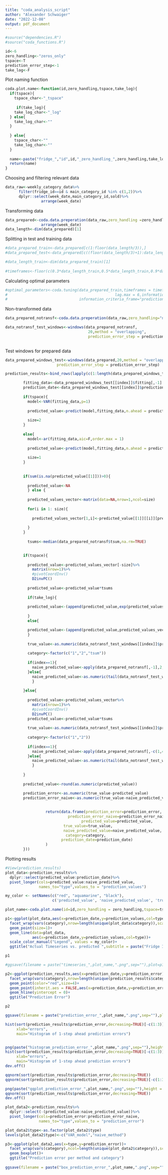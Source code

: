 ```yaml
---
title: "coda_analysis_script"
author: "Alexander Schwaiger"
date: "2022-12-08"
output: pdf_document
---
```

```r
#source("dependencies.R")
#source("coda_functions.R")
```


```r
id<-6
zero_handling<-"zeros_only"
tspace<-T
prediction_error_step<-1
take_log<-F


```

Plot naming function

```r
coda.plot.name<-function(id,zero_handling,tspace,take_log){
  if(tspace){
    tspace_char<-"_tspace"
    
     if(take_log){
    take_log_char<-"_log"
  } else{
    take_log_char<-""
  }
    
  } else{
    tspace_char<-""
    take_log_char<-""
  }
  
  name<-paste("fridge_","id",id,"_zero_handling_",zero_handling,take_log_char,tspace_char,sep="")
  return(name)
}
```


Choosing and filtering relevant data
```r
data_raw<-weekly_category_data%>%
      filter(fridge_id==id & main_category_id %in% c(1,2))%>%
      dplyr::select(week_date,main_category_id,sold)%>%
                arrange(week_date)
```

Transforming data
```r
data_prepared<-coda.data.preperation(data_raw,zero_handling =zero_handling,tspace = tspace,log=take_log)%>%
                arrange(week_date)
data_length<-dim(data_prepared)[1]
```

Splitting in test and training data
```r
#data_prepared_train<-data_prepared[c(1:floor(data_length/3)),]
#data_prepared_test<-data_prepared[c((floor(data_length/3)+1):data_length),]

#data_length_train<-dim(data_prepared_train)[1]
      
#timeframes<-floor(c(0.3*data_length_train,0.5*data_length_train,0.9*data_length_train))
```

Calculating optimal parameters
```r
#optimal_parameters<-coda.tuning(data_prepared_train,timeframes = timeframes,
#                                                lag.max = 6,information_criteria_lag  ="AIC",
#                                information_criteria_frame="prediction.error",prediction_error_step #= 1,multicore = FALSE)
```


Non-transformed data
```r
data_prepared_notransf<-coda.data.preperation(data_raw,zero_handling="none",tspace=tspace)

data_notransf_test_windows<-windows(data_prepared_notransf,
                                     20,method = "overlapping",
                                     prediction_error_step = prediction_error_step)
      
```

Test windows for prepared data
```r
data_prepared_windows_test<-windows(data_prepared,20,method = "overlapping",
                       prediction_error_step = prediction_error_step)
```

```r
prediction_results<-bind_rows(lapply(c(1:length(data_prepared_windows_test)),function(index){

        fitting_data<-data_prepared_windows_test[[index]]$fitting[,-1]
        prediction_date<-data_prepared_windows_test[[index]]$prediction_value[1,1]
        
        if(tspace){
          model<-VAR(fitting_data,p=1)
          
          predicted_value<-predict(model,fitting_data,n.ahead = prediction_error_step)
          
          size=2
        }
        
        else{
          model<-ar(fitting_data,aic=F,order.max = 1)
          
          predicted_value<-predict(model,fitting_data,n.ahead = prediction_error_step)
          
          size=1
        }
        
        
        if(sum(is.na(predicted_value[[1]]))>0){
          
          predicted_value<-NA
          } else {
          
          predicted_values_vector<-matrix(data=NA,nrow=1,ncol=size)
          
          for(i in 1: size){
            
            predicted_values_vector[1,i]<-predicted_value[[1]][[i]][prediction_error_step]
            
          }
        }
                         
          tsums<-median(data_prepared_notransf$tsum,na.rm=TRUE)

      
        if(tspace){
          
          predicted_value<-predicted_values_vector[-size]%>%
            matrix(nrow=1)%>%
            #pivotCoordInv()
            D2invPC()
          
          predicted_value<-predicted_value*tsums
          
          if(take_log){
            
          predicted_value<-(append(predicted_value,exp(predicted_values_vector[size])))
            
          }
          else{

          predicted_value<-(append(predicted_value,predicted_values_vector[size])) 
          }
          
          true_value<-as.numeric(data_notransf_test_windows[[index]]$prediction_value[,-1])
            
          category<-factor(c("1","2","tsum"))
          
          if(index==1){
            naive_predicted_value<-apply(data_prepared_notransf[,-1],2,median,na.rm=TRUE)
          }else{
            naive_predicted_value<-as.numeric(tail(data_notransf_test_windows[[index]]$fitting[,-1],1))
            }
          
        }else{
          
          predicted_value<-predicted_values_vector%>%
            matrix(nrow=1)%>%
            #pivotCoordInv()
            D2invPC()
          predicted_value<-predicted_value*tsums
          
          true_value<-as.numeric(data_notransf_test_windows[[index]]$prediction_value[,-c(1,4)])
          
          category<-factor(c("1","2"))
          
          if(index==1){
            naive_predicted_value<-apply(data_prepared_notransf[,-c(1,4)],2,median,na.rm=TRUE)
          }else{
            naive_predicted_value<-as.numeric(tail(data_notransf_test_windows[[index]]$fitting[,-c(1,4)],1))
            }
            
        }
        
        predicted_value<-round(as.numeric(predicted_value))

        prediction_error<-as.numeric(true_value-predicted_value)
        prediction_error_naive<-as.numeric(true_value-naive_predicted_value)
        
        
                  return(data.frame(prediction_error=prediction_error,
                            prediction_error_naive=prediction_error_naive,
                                  predicted_value=predicted_value,
                          true_value=true_value,
                          naive_predicted_value=naive_predicted_value,
                           category=category,
                         prediction_date=prediction_date)
                  )
        }))
```



Plotting results

```r
#View(prediction_results)
plot_data<-prediction_results%>%
  dplyr::select(predicted_value:prediction_date)%>%
  pivot_longer(cols=predicted_value:naive_predicted_value,
               names_to="type",values_to = "prediction_values")
```

```r
my_color <- setNames(c("red", "aquamarine", "black"),
                     c('predicted_value', 'naive_predicted_value', 'true_value'))

plot_name<-coda.plot.name(id=id,zero_handling = zero_handling,tspace=tspace,take_log = take_log)

p1<-ggplot(plot_data,aes(x=prediction_date,y=prediction_values,col=type))+
  facet_wrap(vars(category),nrow=length(unique(plot_data$category)),scales = "free")+
  geom_point(size=1)+
  geom_line(data=plot_data,
            aes(x=prediction_date,y=prediction_values,col=type))+
  scale_color_manual("Legend", values = my_color)+
  ggtitle("Actual Timeseries vs. predicted ",subtitle = paste("Fridge ID:",id,",zero handling:",zero_handling,sep=" "))

p1

#ggsave(filename = paste("timeseries_",plot_name,".png",sep=""),plot=p1,height = 15,width = 20)
```



```r
p2<-ggplot(prediction_results,aes(x=prediction_date,y=prediction_error))+
  facet_wrap(vars(category),nrow=length(unique(prediction_results$category)),scales = "free")+
  geom_point(color="red",size=4)+
  geom_point(inherit.aes = FALSE,aes(x=prediction_date,y=prediction_error_naive),color="aquamarine",size=4)+
  geom_hline(yintercept = 0)+
  ggtitle("Prediction Error")

p2

ggsave(filename = paste("prediction_error_",plot_name,".png",sep=""),plot=p2,height = 15,width = 20)
```

```r
hist(sort(prediction_results$prediction_error,decreasing=TRUE)[-c(1:3)],
     xlab="errors",
     main="Histogram of 1-step ahead prediction errors")


png(paste("histogram_prediction_error_",plot_name,".png",sep=""),height = 15,width = 20,units = "cm",res=300)
hist(sort(prediction_results$prediction_error,decreasing=TRUE)[-c(1:3)],
     xlab="errors",
     main="Histogram of 1-step ahead prediction errors")
dev.off()
```

```r
qqnorm(sort(prediction_results$prediction_error,decreasing=TRUE))
qqnorm(sort(prediction_results$prediction_error,decreasing=TRUE)[-c(1:3)])

png(paste("qqplot_prediction_error_",plot_name,".png",sep=""),height = 15,width = 20,units = "cm",res=300)
qqnorm(sort(prediction_results$prediction_error,decreasing=TRUE))
dev.off()

```
```r
plot_data2<-prediction_results%>%
  dplyr::select(-(predicted_value:naive_predicted_value))%>%
  pivot_longer(cols=prediction_error:prediction_error_naive,
               names_to="type",values_to = "prediction_error")

plot_data2$type<-as.factor(plot_data2$type)
levels(plot_data2$type)<-c("VAR_model","naive_method")
```


```r
p3<-ggplot(plot_data2,aes(x=type,y=prediction_error))+
  facet_wrap(vars(category),ncol=length(unique(plot_data2$category)),scales = "fixed")+
  geom_boxplot()+
  ggtitle("Prediction error per method and category")
  
ggsave(filename = paste("box_prediction_error_",plot_name,".png",sep=""),plot=p3,height = 15,width = 20)
```






